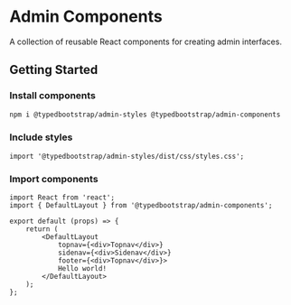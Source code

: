 
<Meta title="Home/Installation" />

# Admin Components

A collection of reusable React components for creating admin interfaces.

## Getting Started

### Install components

```bash
npm i @typedbootstrap/admin-styles @typedbootstrap/admin-components
```
### Include styles

```tsx
import '@typedbootstrap/admin-styles/dist/css/styles.css';
```

### Import components

```tsx
import React from 'react';
import { DefaultLayout } from '@typedbootstrap/admin-components';

export default (props) => {
    return ( 
        <DefaultLayout
            topnav={<div>Topnav</div>}
            sidenav={<div>Sidenav</div>}
            footer={<div>Topnav</div>}>
            Hello world!
        </DefaultLayout>
    );
};
```
